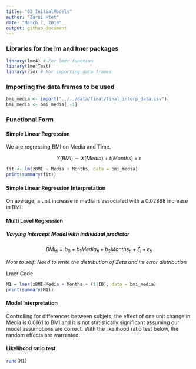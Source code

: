 ```yaml
---
title: "02_InitialModels"
author: "Zarni Htet"
date: "March 7, 2018"
output: github_document
---
```


### Libraries for the lm and lmer packages
```r
library(lme4) # For lmer function
library(lmerTest)
library(rio) # For importing data frames
```

### Importing the data frames to be used
```r
bmi_media <- import("../../data/final/final_interp_data.csv")
bmi_media <- bmi_media[,-1]
```



### Functional Form

#### Simple Linear Regression

We are regressing BMI on Media and Time.

$$
Y(BMI) \sim X (Media)+ t (Months) + \epsilon   
$$

```r
fit <- lm(zBMI ~ Media + Months, data = bmi_media)
print(summary(fit))
```

#### Simple Linear Regression Interpretation

On average, a unit increase in media is associated with a 0.02868 increase in BMI. 

#### Multi Level Regression 
##### Varying Intercept Model with individual predictor

$$
BMI_{ti} = b_{0} + b_{1}Media_{ti} + b_{2}Months_{ti} + \zeta_{i} + \epsilon_{ti}
$$

*Note to self: Need to write the distribution of Zeta and its error distribution*

Lmer Code
```r
M1 = lmer(zBMI~Media + Months + (1|ID), data = bmi_media)
print(summary(M1))
```

#### Model Interpretation

Controlling for differences between subjets, the effect of one unit change in Media is 0.0161 to BMI and it is not statistically significant assuming our model assumptions are correct. With the likelihood ratio test below, the random effects are warranted.

#### Likelihood ratio test

```r
rand(M1)
```







